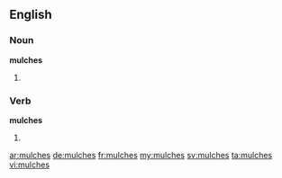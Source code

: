 ==English==

===Noun===
'''mulches'''

# {{plural of|mulch}}

===Verb===
'''mulches'''

# {{third-person singular of|mulch}}

[[ar:mulches]]
[[de:mulches]]
[[fr:mulches]]
[[my:mulches]]
[[sv:mulches]]
[[ta:mulches]]
[[vi:mulches]]